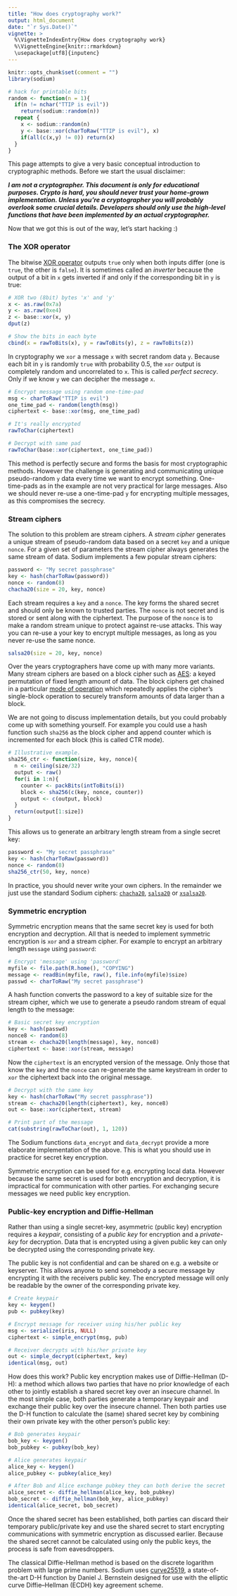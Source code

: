 ```yaml
---
title: "How does cryptography work?"
output: html_document
date: "`r Sys.Date()`"
vignette: >
  %\VignetteIndexEntry{How does cryptography work}
  %\VignetteEngine{knitr::rmarkdown}
  \usepackage[utf8]{inputenc}
---
```


```r
knitr::opts_chunk$set(comment = "")
library(sodium)

# hack for printable bits 
random <- function(n = 1){
  if(n != nchar("TTIP is evil"))
    return(sodium::random(n))
  repeat {
    x <- sodium::random(n)
    y <- base::xor(charToRaw("TTIP is evil"), x)
    if(all(c(x,y) != 0)) return(x) 
  }
}
```

This page attempts to give a very basic conceptual introduction to cryptographic methods. Before we start the usual disclaimer:

___I am not a cryptographer. This document is only for educational purposes. Crypto is hard, you should never trust your home-grown implementation. Unless you're a cryptographer you will probably overlook some crucial details. Developers should only use the high-level functions that have been implemented by an actual cryptographer.___

Now that we got this is out of the way, let's start hacking :)

### The XOR operator 

The bitwise [XOR operator](https://en.wikipedia.org/wiki/Exclusive_or#Truth_table) outputs `true` only when both inputs differ (one is `true`, the other is `false`). It is sometimes called an *inverter* because the output of a bit in `x` gets inverted if and only if the corresponding bit in `y` is true:

```r
# XOR two (8bit) bytes 'x' and 'y'
x <- as.raw(0x7a)
y <- as.raw(0xe4)
z <- base::xor(x, y)
dput(z)

# Show the bits in each byte
cbind(x = rawToBits(x), y = rawToBits(y), z = rawToBits(z))
```

In cryptography we `xor` a message `x` with secret random data `y`. Because each bit in `y` is randomly `true` with probability 0.5, the `xor` output is completely random and uncorrelated to `x`. This is called *perfect secrecy*. Only if we know `y` we can decipher the message `x`.

```r
# Encrypt message using random one-time-pad
msg <- charToRaw("TTIP is evil")
one_time_pad <- random(length(msg))
ciphertext <- base::xor(msg, one_time_pad)

# It's really encrypted
rawToChar(ciphertext)

# Decrypt with same pad
rawToChar(base::xor(ciphertext, one_time_pad))
```

This method is perfectly secure and forms the basis for most cryptographic methods. However the challenge is generating and communicating unique pseudo-random `y` data every time we want to encrypt something. One-time-pads as in the example are not very practical for large messages. Also we should never re-use a one-time-pad `y` for encrypting multiple messages, as this  compromises the secrecy. 

### Stream ciphers

The solution to this problem are stream ciphers. A *stream cipher* generates a unique stream of pseudo-random data based on a secret `key` and a unique `nonce`. For a given set of parameters the stream cipher always generates the same stream of data. Sodium implements a few popular stream ciphers:

```r
password <- "My secret passphrase"
key <- hash(charToRaw(password))
nonce <- random(8)
chacha20(size = 20, key, nonce)
```

Each stream requires a `key` and a `nonce`. The key forms the shared secret and should only be known to trusted parties. The `nonce` is not secret and is stored or sent along with the ciphertext. The purpose of the `nonce` is to make a random stream unique to protect against re-use attacks. This way you can re-use a your key to encrypt multiple messages, as long as you never re-use the same nonce.

```r
salsa20(size = 20, key, nonce)
```

Over the years cryptographers have come up with many more variants. Many stream ciphers are based on a block cipher such as [AES](https://en.wikipedia.org/wiki/Advanced_Encryption_Standard): a keyed permutation of fixed length amount of data. The block ciphers get chained in a particular [mode of operation](https://en.wikipedia.org/wiki/Block_cipher_mode_of_operation) which repeatedly applies the cipher's single-block operation to securely transform amounts of data larger than a block.

We are not going to discuss implementation details, but you could probably come up with something yourself. For example you could use a hash function such `sha256` as the block cipher and append counter which is incremented for each block (this is called CTR mode).


```r
# Illustrative example.
sha256_ctr <- function(size, key, nonce){
  n <- ceiling(size/32)
  output <- raw()
  for(i in 1:n){
    counter <- packBits(intToBits(i))
    block <- sha256(c(key, nonce, counter))
    output <- c(output, block)
  }
  return(output[1:size])
}
```

This allows us to generate an arbitrary length stream from a single secret key:

```r
password <- "My secret passphrase"
key <- hash(charToRaw(password))
nonce <- random(8)
sha256_ctr(50, key, nonce)
```



In practice, you should never write your own ciphers. In the remainder we just use the standard Sodium ciphers: [`chacha20`](https://libsodium.gitbook.io/doc/advanced/stream_ciphers/chacha20), [`salsa20`](https://libsodium.gitbook.io/doc/advanced/stream_ciphers/salsa20) or  [`xsalsa20`](https://libsodium.gitbook.io/doc/advanced/stream_ciphers/xsalsa20).

### Symmetric encryption

Symmetric encryption means that the same secret key is used for both encryption and decryption. All that is needed to implement symmetric encryption is `xor` and a stream cipher. For example to encrypt an arbitrary length `message` using `password`:

```r
# Encrypt 'message' using 'password'
myfile <- file.path(R.home(), "COPYING")
message <- readBin(myfile, raw(), file.info(myfile)$size)
passwd <- charToRaw("My secret passphrase")
```

A hash function converts the password to a key of suitable size for the stream cipher, which we use to generate a pseudo random stream of equal length to the message:

```r
# Basic secret key encryption
key <- hash(passwd)
nonce8 <- random(8)
stream <- chacha20(length(message), key, nonce8)
ciphertext <- base::xor(stream, message)
```

Now the `ciphertext` is an encrypted version of the message. Only those that know the `key` and the `nonce` can re-generate the same keystream in order to `xor` the ciphertext back into the original message. 

```r
# Decrypt with the same key
key <- hash(charToRaw("My secret passphrase"))
stream <- chacha20(length(ciphertext), key, nonce8)
out <- base::xor(ciphertext, stream)

# Print part of the message
cat(substring(rawToChar(out), 1, 120))
```

The Sodium functions `data_encrypt` and `data_decrypt` provide a more elaborate implementation of the above. This is what you should use in practice for secret key encryption.

Symmetric encryption can be used for e.g. encrypting local data. However because the same secret is used for both encryption and decryption, it is impractical for communication with other parties. For exchanging secure messages we need public key encryption.

### Public-key encryption and Diffie-Hellman

Rather than using a single secret-key, asymmetric (public key) encryption requires a *keypair*, consisting of a *public key* for encryption and a *private-key* for decryption. Data that is encrypted using a given public key can only be decrypted using the corresponding private key. 

The public key is not confidential and can be shared on e.g. a website or keyserver. This allows anyone to send somebody a secure message by encrypting it with the receivers public key. The encrypted message will only be readable by the owner of the corresponding private key.

```r
# Create keypair
key <- keygen()
pub <- pubkey(key)

# Encrypt message for receiver using his/her public key
msg <- serialize(iris, NULL)
ciphertext <- simple_encrypt(msg, pub)

# Receiver decrypts with his/her private key
out <- simple_decrypt(ciphertext, key)
identical(msg, out)
```

How does this work? Public key encryption makes use of Diffie-Hellman (D-H): a method which allows two parties that have no prior knowledge of each other to jointly establish a shared secret key over an insecure channel. In the most simple case, both parties generate a temporary keypair and exchange their public key over the insecure channel. Then both parties use the D-H function to calculate the (same) shared secret key by combining their own private key with the other person's public key:

```r
# Bob generates keypair
bob_key <- keygen()
bob_pubkey <- pubkey(bob_key)

# Alice generates keypair
alice_key <- keygen()
alice_pubkey <- pubkey(alice_key)

# After Bob and Alice exchange pubkey they can both derive the secret
alice_secret <- diffie_hellman(alice_key, bob_pubkey)
bob_secret <- diffie_hellman(bob_key, alice_pubkey)
identical(alice_secret, bob_secret)
```

Once the shared secret has been established, both parties can discard their temporary public/private key and use the shared secret to start encrypting communications with symmetric encryption as discussed earlier. Because the shared secret cannot be calculated using only the public keys, the process is safe from eavesdroppers.

The classical Diffie-Hellman method is based on the discrete logarithm problem with large prime numbers. Sodium uses [curve25519](https://cr.yp.to/ecdh/curve25519-20060209.pdf), a state-of-the-art D-H function by Daniel J. Bernstein designed for use with the elliptic curve Diffie–Hellman (ECDH) key agreement scheme.
